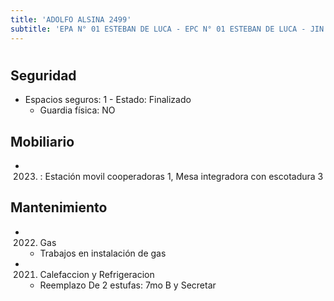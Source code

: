 ```yaml
---
title: 'ADOLFO ALSINA 2499'
subtitle: 'EPA N° 01 ESTEBAN DE LUCA - EPC N° 01 ESTEBAN DE LUCA - JIN A (EPCJS 01/06°)'
---
```


#


## Seguridad

*  Espacios seguros: 1 - Estado: Finalizado 
    + Guardia física: NO





## Mobiliario

*  (2023) : Estación movil cooperadoras 1, Mesa integradora con escotadura 3 





## Mantenimiento

*  (2022) Gas 
    + Trabajos en instalación de gas

*  (2021) Calefaccion y Refrigeracion 
    + Reemplazo De 2 estufas: 7mo B y Secretar



